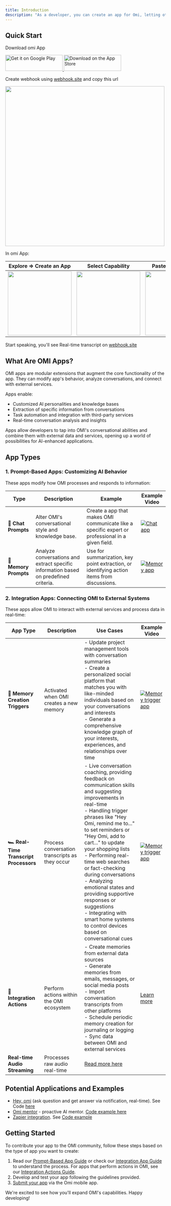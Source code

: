 ```yaml
---
title: Introduction
description: "As a developer, you can create an app for Omi, letting other people to use your apps and earn."
---
```


## Quick Start

Download omi App

<div style={{ display: 'flex', gap: '10px', alignItems: 'center' }}>
  <a href="https://play.google.com/store/apps/details?id=com.friend.ios">
    <img src='https://upload.wikimedia.org/wikipedia/commons/7/78/Google_Play_Store_badge_EN.svg' alt='Get it on Google Play' height="50px" width="180px"/>
  </a>
  <a href="https://apps.apple.com/us/app/friend-ai-wearable/id6502156163">
    <img src='https://upload.wikimedia.org/wikipedia/commons/3/3c/Download_on_the_App_Store_Badge.svg' alt="Download on the App Store" height="50px" width="180px"/>
  </a>
</div>



Create webhook using [webhook.site](https://webhook.site) and copy this url 

<img src="https://github.com/user-attachments/assets/083a6ec4-4694-4c7a-843a-4a1a0c254453" width="500"/>

In omi App:

| Explore => Create an App | Select Capability | Paste Webhook URL | Install App |
|-------------------------|-------------------|-------------------|--------------|
| <img src="https://github.com/user-attachments/assets/31809b81-7de2-4381-b5fc-5c9714972211" width="200"/> | <img src="https://github.com/user-attachments/assets/59cfbe8e-7e3b-437f-81f7-25eb50ccdd7d" width="200"/> | <img src="https://github.com/user-attachments/assets/3d864ee8-555f-4ded-b4db-87ff78128323" width="200"/> | <img src="https://github.com/user-attachments/assets/58cf6da6-e245-415e-92e7-dc1f46583cfc" width="200"/> |

Start speaking, you'll see Real-time transcript on [webhook.site ](https://webhook.site)





## What Are OMI Apps?

OMI apps are modular extensions that augment the core functionality of the app. They can modify app's
behavior, analyze conversations, and connect with external services.

Apps enable:

- Customized AI personalities and knowledge bases
- Extraction of specific information from conversations
- Task automation and integration with third-party services
- Real-time conversation analysis and insights

[//]: # (With apps, OMI can be transformed into specialized tools such as:)

[//]: # (- A personal productivity coach that extracts action items and updates task management systems)

[//]: # (- An expert in any field, providing specialized knowledge and advice)

[//]: # (- A real-time language translator and cultural advisor)

[//]: # (- A personal CRM that analyzes conversations and maintains relationship histories)

[//]: # (- A health and fitness tracker that interprets discussions about diet and exercise)

Apps allow developers to tap into OMI's conversational abilities and combine them with external data and services,
opening up a world of possibilities for AI-enhanced applications.

## App Types

### 1. Prompt-Based Apps: Customizing AI Behavior

These apps modify how OMI processes and responds to information:

| Type                  | Description                                                                          | Example                                                                                                | Example Video                                                                                            |
|-----------------------|--------------------------------------------------------------------------------------|--------------------------------------------------------------------------------------------------------|----------------------------------------------------------------------------------------------------------|
| **💬 Chat Prompts**   | Alter OMI's conversational style and knowledge base.                              | Create a app that makes OMI communicate like a specific expert or professional in a given field. | [![Chat app](https://img.youtube.com/vi/k1XhccNDT94/0.jpg)](https://youtube.com/shorts/k1XhccNDT94)   |
| **🧠 Memory Prompts** | Analyze conversations and extract specific information based on predefined criteria. | Use for summarization, key point extraction, or identifying action items from discussions.             | [![Memory app](https://img.youtube.com/vi/Y3ehX_ueQmE/0.jpg)](https://youtube.com/shorts/Y3ehX_ueQmE) |

### 2. Integration Apps: Connecting OMI to External Systems

These apps allow OMI to interact with external services and process data in real-time:

| App Type                                                             | Description                                    | Use Cases                                                                                                                                                                                                                                                                                                                                                                                                                                                                                                                 | Example Video                                                                                                    |
|-------------------------------------------------------------------------|------------------------------------------------|---------------------------------------------------------------------------------------------------------------------------------------------------------------------------------------------------------------------------------------------------------------------------------------------------------------------------------------------------------------------------------------------------------------------------------------------------------------------------------------------------------------------------|------------------------------------------------------------------------------------------------------------------|
| **👷 Memory Creation Triggers**                                         | Activated when OMI creates a new memory     | - Update project management tools with conversation summaries<br />- Create a personalized social platform that matches you with like-minded individuals based on your conversations and interests<br />- Generate a comprehensive knowledge graph of your interests, experiences, and relationships over time                                                                                                                                                                                                                | [![Memory trigger app](https://img.youtube.com/vi/Yv7gP3GZ0ME/0.jpg)](https://youtube.com/shorts/Yv7gP3GZ0ME) |
| **🏎️ Real-Time Transcript Processors** | Process conversation transcripts as they occur | - Live conversation coaching, providing feedback on communication skills and suggesting improvements in real-time<br />- Handling trigger phrases like "Hey Omi, remind me to..." to set reminders or "Hey Omi, add to cart..." to update your shopping lists<br />- Performing real-time web searches or fact-checking during conversations<br />- Analyzing emotional states and providing supportive responses or suggestions<br />- Integrating with smart home systems to control devices based on conversational cues | [![Memory trigger app](https://img.youtube.com/vi/h4ojO3WzkxQ/0.jpg)](https://youtube.com/shorts/h4ojO3WzkxQ) |
| **🔄 Integration Actions** | Perform actions within the OMI ecosystem | - Create memories from external data sources<br />- Generate memories from emails, messages, or social media posts<br />- Import conversation transcripts from other platforms<br />- Schedule periodic memory creation for journaling or logging<br />- Sync data between OMI and external services | [Learn more](https://docs.omi.me/docs/developer/apps/IntegrationActions) |
|**Real-time Audio Streaming**|Processes raw audio real-time|[Read more here](https://docs.omi.me/docs/developer/AudioStreaming)|||||

## Potential Applications and Examples
- [Hey, omi](https://h.omi.me/apps/hey-omi-01JCZJQWAZ1J6PYNDW4S15Y5JD) (ask question and get answer via notification, real-time). See Code [here](https://github.com/BasedHardware/omi/blob/main/plugins/example/notifications/hey_omi.py)
- [Omi mentor](https://h.omi.me/apps/omi-your-mentor-and-teacher-01JCPRSZ7FS40FHFNSJZEWR8R1) - proactive AI mentor. [Code example here](https://github.com/BasedHardware/omi/blob/main/plugins/example/notifications/mentor/main.py) 
- [Zapier integration](https://h.omi.me/apps/zapier). See [Code example](https://github.com/BasedHardware/omi/tree/main/plugins/example/zapier) 







## Getting Started

To contribute your app to the OMI community, follow these steps based on the type of app you want to create:

1. Read our [Prompt-Based App Guide](https://docs.omi.me/docs/developer/apps/PromptBased/) or check
   our [Integration App Guide](https://docs.omi.me/docs/developer/apps/Integrations/) to
   understand the process. For apps that perform actions in OMI, see our [Integration Actions Guide](https://docs.omi.me/docs/developer/apps/IntegrationActions/).
2. Develop and test your app following the guidelines provided.
3. [Submit your app](https://x.com/kodjima33/status/1854725658485965061) via the Omi mobile app.

We're excited to see how you'll expand OMI's capabilities. Happy developing!
